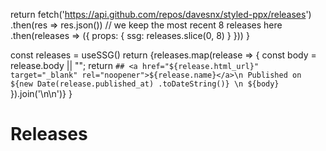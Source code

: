 
  return fetch('https://api.github.com/repos/davesnx/styled-ppx/releases')
    .then(res => res.json())
    // we keep the most recent 8 releases here
    .then(releases => ({ props: { ssg: releases.slice(0, 8) } }))
}

  const releases = useSSG()
  return <Markdown>{releases.map(release => {
    const body = release.body || "";
    return `## <a href="${release.html_url}" target="_blank" rel="noopener">${release.name}</a>\n
Published on ${new Date(release.published_at) .toDateString()}
\n
${body}`
  }).join('\n\n')}</Markdown>
}

# Releases

<ReleasesRenderer />

